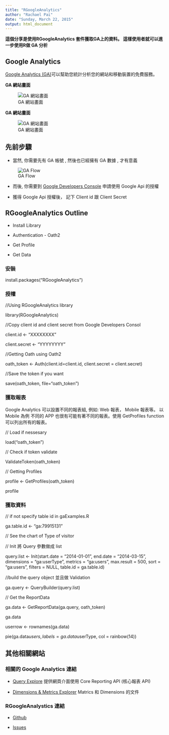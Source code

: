 ```yaml
---
title: "RGoogleAnalytics"
author: "Rachael Pai"
date: "Sunday, March 22, 2015"
output: html_document
---
```



**這個分享是使用RGoogleAnalytics 套件獲取GA上的資料。
這樣使用者就可以進一步使用R做 GA 分析**

## Google Analytics

[Google Analytics (GA)](http://www.google.com/analytics/)可以幫助您統計分析您的網站和移動裝置的免費服務。 

**GA 網站畫面**

![GA 網站畫面](gaDashboard01.jpg)

**GA 網站畫面**

![GA 網站畫面](gaDashboard02.jpg)


## 先前步驟 

  - 當然, 你需要先有 GA 帳號 , 然後也已經擁有 GA 數據 , 才有意義
  
  
![GA Flow](gaMobileFlow.jpg)  
  
  
  - 而後, 你需要到 [Google Developers Console](https://console.developers.google.com) 申請使用 Google Api 的授權
  
  - 獲得 Google Api 授權後， 記下 Client id 跟 Client Secret
    
    
## RGoogleAnalytics Outline
  - Install Library

  - Authentication - Oath2
  
  - Get Profile
  
  - Get Data

### 安裝

install.packages("RGoogleAnalytics")

### 授權

//Using RGoogleAnalytics library

library(RGoogleAnalytics)

//Copy client id and client secret from Google Developers Consol

client.id <- "XXXXXXXX"

client.secret <- "YYYYYYYY"

//Getting Oath using Oath2

oath_token <- Auth(client.id=client.id, client.secret =  client.secret)

//Save the token if you want

save(oath_token, file="oath_token")

### 獲取報表  

Google Analytics 可以設置不同的報表組, 例如: Web 報表， Mobile 報表等。 以 Mobile 為例 不同的 APP 也很有可能有著不同的報表。使用 GetProfiles function 可以列出所有的報表。


// Load if nessesary

load("oath_token")

// Check if token validate

ValidateToken(oath_token)

// Getting Profiles

profile <- GetProfiles(oath_token)

profile


### 獲取資料

// if not specify table id in gaExamples.R

ga.table.id <- "ga:79915131" 


// See the chart of Type of visitor

// Init 將 Query 參數做成 list

query.list <- Init(start.date = "2014-01-01",
                   end.date = "2014-03-15",
                   dimensions = "ga:userType",
                   metrics = "ga:users",
                   max.result = 500,
                   sort = "ga:users",
                   filters = NULL,
                   table.id = ga.table.id)
                   
//build the query object 並且做 Validation

ga.query <- QueryBuilder(query.list)

// Get the ReportData

ga.data <- GetReportData(ga.query, oath_token)

ga.data

userrow <- rownames(ga.data)

pie(ga.data$users, labels = ga.data$userType, col = rainbow(14))


## 其他相關網站
### 相關的 Google Analytics 連結
  - [Query Explore](https://ga-dev-tools.appspot.com/explorer/) 提供網頁介面使用 Core Reporting API  (核心報表 API)
    
  - [Dimensions & Metrics Explorer](https://ga-dev-tools.appspot.com/dimensions-metrics-explorer/) Matrics 和 Dimensions 的文件

### RGoogleAnalystics 連結


  - [Github](https://github.com/Tatvic/RGoogleAnalytics/)
    
  - [Issues](https://github.com/Tatvic/RGoogleAnalytics/issues)
